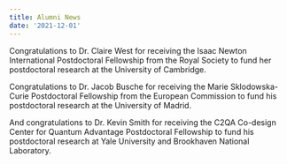 ```yaml
---
title: Alumni News
date: '2021-12-01'
---
```

Congratulations to Dr. Claire West for receiving the Isaac Newton International Postdoctoral Fellowship from the Royal Society to fund her postdoctoral research at the University of Cambridge.  

Congratulations to Dr. Jacob Busche for receiving the Marie Sklodowska-Curie Postdoctoral Fellowship from the European Commission to fund his postdoctoral research at the University of Madrid. 

And congratulations to Dr. Kevin Smith for receiving the C2QA Co-design Center for Quantum Advantage Postdoctoral Fellowship to fund his postdoctoral research at Yale University and Brookhaven National Laboratory.